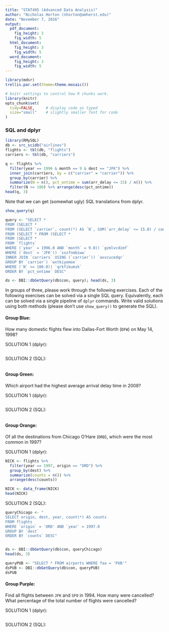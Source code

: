 ```yaml
---
title: "STAT495 (Advanced Data Analysis)"
author: "Nicholas Horton (nhorton@amherst.edu)"
date: "November 7, 2016"
output:
  pdf_document:
    fig_height: 3
    fig_width: 5
  html_document:
    fig_height: 3
    fig_width: 5
  word_document:
    fig_height: 3
    fig_width: 5
---
```



```r
library(mdsr)
trellis.par.set(theme=theme.mosaic())  

# knitr settings to control how R chunks work.
library(knitr)
opts_chunk$set(
  tidy=FALSE,     # display code as typed
  size="small"    # slightly smaller font for code
)
```

### SQL and dplyr

```r
library(RMySQL)
db <- src_scidb("airlines")
flights <- tbl(db, "flights")
carriers <- tbl(db, "carriers")
```

```r
q <- flights %>%
  filter(year == 1996 & month == 9 & dest == "JFK") %>%
  inner_join(carriers, by = c("carrier" = "carrier")) %>%
  group_by(carrier) %>%
  summarize(N = n(), pct_ontime = sum(arr_delay <= 15) / n()) %>%
  filter(N >= 100) %>% arrange(desc(pct_ontime))
head(q, 3)
```

Note that we can get (somewhat ugly) SQL translations from dplyr.

```r
show_query(q)
```

```r
query <- "SELECT *
FROM (SELECT *
FROM (SELECT `carrier`, count(*) AS `N`, SUM(`arr_delay` <= 15.0) / count(*) AS `pct_ontime`
FROM (SELECT * FROM (SELECT *
FROM (SELECT *
FROM `flights`
WHERE (`year` = 1996.0 AND `month` = 9.0)) `gzmlvcdimf`
WHERE (`dest` = 'JFK')) `sxzfnmbiww`
INNER JOIN `carriers` USING (`carrier`)) `axvcucedqr`
GROUP BY `carrier`) `wxtkiyemoe`
WHERE (`N` >= 100.0)) `qrkfikumzk`
ORDER BY `pct_ontime` DESC"
```

```r
ds <- DBI::dbGetQuery(db$con, query); head(ds, 3)
```

In groups of three, please work through the following exercises.
Each of the following exercises can be solved via a single SQL query. Equivalently, each can be solved via a single pipeline of `dplyr` commands. Write valid solutions using both methods (please don't use `show_query()` to generate the SQL).


#### Group Blue:
How many domestic flights flew into Dallas-Fort Worth (`DFW`) on May 14, 1998?

SOLUTION 1 (dplyr):

```r

```

SOLUTION 2 (SQL):

```r


```

#### Group Green: 
Which airport had the highest average arrival delay time in 2008?

SOLUTION 1 (dplyr):

```r

```

SOLUTION 2 (SQL):

```r


```

#### Group Orange: 
Of all the destinations from Chicago O'Hare (`ORD`), which were the most common in 1997?

SOLUTION 1 (dplyr):

```r
NICK <- flights %>%
  filter(year == 1997, origin == "ORD") %>%
  group_by(dest) %>%
  summarize(counts = n()) %>%
  arrange(desc(counts)) 

NICK <- data_frame(NICK)
head(NICK)
```

SOLUTION 2 (SQL):

```r
queryChicago <- "
SELECT origin, dest, year, count(*) AS counts
FROM flights 
WHERE `origin` = 'ORD' AND `year` = 1997.0
GROUP BY `dest`
ORDER BY `counts` DESC"


ds <- DBI::dbGetQuery(db$con, queryChicago)
head(ds, 3)

queryPUB <- "SELECT * FROM airports WHERE faa = 'PUB'"
dsPUB <- DBI::dbGetQuery(db$con, queryPUB)
dsPUB
```

#### Group Purple:
Find all flights between `JFK` and `SFO` in 1994. How many were cancelled? What percentage of the total number of flights were cancelled?

SOLUTION 1 (dplyr):

```r

```

SOLUTION 2 (SQL):

```r


```

